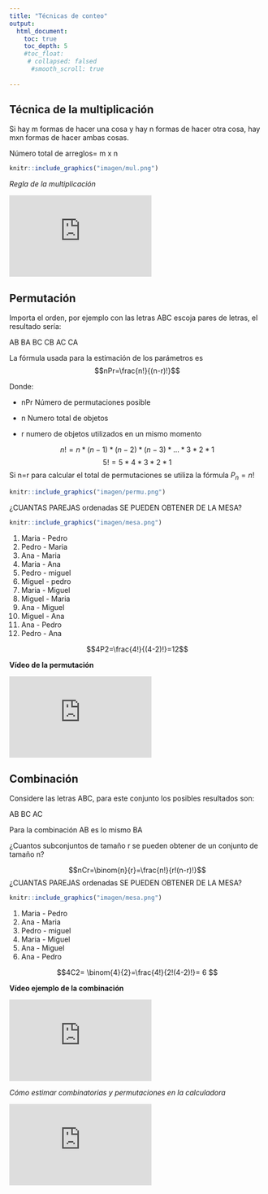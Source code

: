 ```yaml
---
title: "Técnicas de conteo"
output:
  html_document:
    toc: true
    toc_depth: 5
    #toc_float:
     # collapsed: falsed
      #smooth_scroll: true
   
---
```


## Técnica de la multiplicación 

Si hay m formas de hacer una cosa y hay n formas de hacer otra cosa, hay mxn formas de hacer ambas cosas. 

Número total de arreglos= m x n



```r
knitr::include_graphics("imagen/mul.png")
```


*Regla de la multiplicación*

<iframe width="280" height="160" src="https://www.youtube.com/embed/OuZioEJruUg" frameborder="0" allow="accelerometer; autoplay; encrypted-media; gyroscope; picture-in-picture" allowfullscreen></iframe>

## Permutación

Importa el orden, por ejemplo con las letras ABC escoja pares de letras, el resultado sería:

AB BA BC CB AC CA


La fórmula usada para la estimación de los parámetros es
$$nPr=\frac{n!}{(n-r)!}$$



Donde:

- nPr Número de permutaciones posible

- n Numero total de objetos

- r numero de objetos utilizados en un mismo momento

$$n!=n*(n-1)*(n-2)*(n-3)*...*3*2*1$$
$$5!=5*4*3*2*1$$
Si n=r para calcular el total de permutaciones se utiliza la  fórmula $P_n=n!$



```r
knitr::include_graphics("imagen/permu.png")
```

¿CUANTAS PAREJAS ordenadas SE PUEDEN OBTENER DE LA MESA?

```r
knitr::include_graphics("imagen/mesa.png")
```


1. Maria - Pedro
2. Pedro - Maria
3. Ana - Maria
4. Maria - Ana
5. Pedro - miguel
6. Miguel - pedro
7. Maria - Miguel
8. Miguel - Maria 
9. Ana - Miguel
10. Miguel - Ana 
11. Ana - Pedro
12. Pedro - Ana 


$$4P2=\frac{4!}{(4-2)!}=12$$

**Vídeo de la permutación**

<iframe width="280" height="160" src="https://www.youtube.com/embed/GSldM3plWD8" frameborder="0" allow="accelerometer; autoplay; encrypted-media; gyroscope; picture-in-picture" allowfullscreen></iframe>

## Combinación

Considere las letras ABC, para este conjunto los posibles resultados son:

AB BC AC

Para la combinación AB es lo mismo BA

¿Cuantos subconjuntos de tamaño r se pueden obtener de un conjunto de tamaño n?


$$nCr=\binom{n}{r}=\frac{n!}{r!(n-r)!}$$
¿CUANTAS PAREJAS ordenadas SE PUEDEN OBTENER DE LA MESA?

```r
knitr::include_graphics("imagen/mesa.png")
```


1. Maria - Pedro
2. Ana - Maria
3. Pedro - miguel
4. Maria - Miguel
5. Ana - Miguel
6. Ana - Pedro



$$4C2= \binom{4}{2}=\frac{4!}{2!(4-2)!}= 6 $$


**Vídeo ejemplo de la combinación**

<iframe width="280" height="160" src="https://www.youtube.com/embed/ACy6TerY6Xw" title="Combinación - Ejemplo 2" frameborder="0" allow="accelerometer; autoplay; clipboard-write; encrypted-media; gyroscope; picture-in-picture; web-share" allowfullscreen></iframe>

*Cómo estimar combinatorias y permutaciones en la calculadora*

<iframe width="280" height="160" src="https://www.youtube.com/embed/q0TNGY2xMrM" frameborder="0" allow="accelerometer; autoplay; encrypted-media; gyroscope; picture-in-picture" allowfullscreen></iframe>







